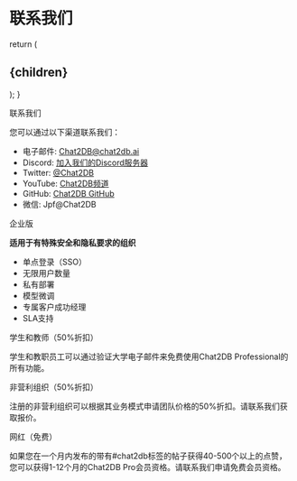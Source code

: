 # 联系我们

 
  return (
    <h2 id={id}>{children}</h2>
  );
}

<CustomHeading id='contact-us'>联系我们</CustomHeading>

您可以通过以下渠道联系我们：

- 电子邮件: Chat2DB@chat2db.ai
- Discord: [加入我们的Discord服务器](https://discord.gg/JDkwB6JS8A)
- Twitter: [@Chat2DB](https://x.com/Chat2DB_AI)
- YouTube: [Chat2DB频道](https://www.youtube.com/@chat2db.tutorial)
- GitHub: [Chat2DB GitHub](https://github.com/codePhiliaX/chat2db)
- 微信: Jpf@Chat2DB

<CustomHeading id="enterprise">企业版</CustomHeading>

**适用于有特殊安全和隐私要求的组织**
- 单点登录（SSO）
- 无限用户数量
- 私有部署
- 模型微调
- 专属客户成功经理
- SLA支持

<CustomHeading id="education">学生和教师（50%折扣）</CustomHeading>

学生和教职员工可以通过验证大学电子邮件来免费使用Chat2DB Professional的所有功能。

<CustomHeading id="nonprofit">非营利组织（50%折扣）</CustomHeading>

注册的非营利组织可以根据其业务模式申请团队价格的50%折扣。请联系我们获取报价。

<CustomHeading id="influencer">网红（免费）</CustomHeading>

如果您在一个月内发布的带有#chat2db标签的帖子获得40-500个以上的点赞，您可以获得1-12个月的Chat2DB Pro会员资格。请联系我们申请免费会员资格。